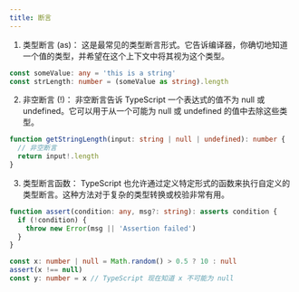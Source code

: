 ```yaml
---
title: 断言
---
```


1. 类型断言 (as)： 这是最常见的类型断言形式。它告诉编译器，你确切地知道一个值的类型，并希望在这个上下文中将其视为这个类型。

```ts
const someValue: any = 'this is a string'
const strLength: number = (someValue as string).length
```

2. 非空断言 (!)： 非空断言告诉 TypeScript 一个表达式的值不为 null 或 undefined。它可以用于从一个可能为 null 或 undefined 的值中去除这些类型。

```ts
function getStringLength(input: string | null | undefined): number {
  // 非空断言
  return input!.length
}
```

3. 类型断言函数： TypeScript 也允许通过定义特定形式的函数来执行自定义的类型断言。这种方法对于复杂的类型转换或校验非常有用。

```ts
function assert(condition: any, msg?: string): asserts condition {
  if (!condition) {
    throw new Error(msg || 'Assertion failed')
  }
}

const x: number | null = Math.random() > 0.5 ? 10 : null
assert(x !== null)
const y: number = x // TypeScript 现在知道 x 不可能为 null
```
